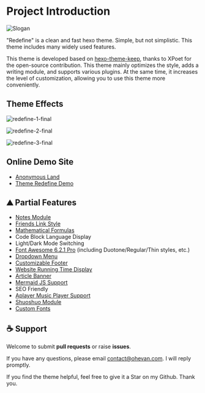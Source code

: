 # Project Introduction



![Slogan](https://evan.beee.top/img/2023/03/18/610599507c8078e7279966455688c66c.webp)

"Redefine" is a clean and fast hexo theme. Simple, but not simplistic. This theme includes many widely used features.

This theme is developed based on [hexo-theme-keep](https://github.com/XPoet/hexo-theme-keep), thanks to XPoet for the open-source contribution. This theme mainly optimizes the style, adds a writing module, and supports various plugins. At the same time, it increases the level of customization, allowing you to use this theme more conveniently.


## Theme Effects

![redefine-1-final](https://evan.beee.top/img/2023/05/27/b9eb75aebe2d9b4a8fcfe5b1be7f184e.png)

![redefine-2-final](https://evan.beee.top/img/2023/05/27/4436bfd2e1ec42e22484724b79f3e52d.png)

![redefine-3-final](https://evan.beee.top/img/2023/05/27/8c72b631d419cf0bd1fd7ecd24eb5515.png)






## Online Demo Site

- [Anonymous Land](https://ohevan.com/)
- [Theme Redefine Demo](https://redefine.evanluo.top/)

## ⛰ Partial Features

- [Notes Module](https://redefine-docs.ohevan.com/modules/notes)
- [Friends Link Style](https://redefine-docs.ohevan.com/page_templates/friends)
- [Mathematical Formulas](https://redefine-docs.ohevan.com/plugins/mathjax)
- Code Block Language Display
- Light/Dark Mode Switching
- [Font Awesome 6.2.1 Pro](https://redefine-docs.ohevan.com/basic/fontawesome) (including Duotone/Regular/Thin styles, etc.)
- [Dropdown Menu](https://redefine-docs.ohevan.com/home/navbar#%E9%93%BE%E6%8E%A5%E5%88%97%E8%A1%A8)
- [Customizable Footer](https://redefine-docs.ohevan.com/footer)
- [Website Running Time Display](https://redefine-docs.ohevan.com/footer#%E8%BF%90%E8%A1%8C%E6%97%B6%E9%97%B4)
- [Article Banner](https://redefine-docs.ohevan.com/article_customize/banner)
- [Mermaid JS Support](https://redefine-docs.ohevan.com/plugins/mermaid)
- SEO Friendly
- [Aplayer Music Player Support](https://redefine-docs.ohevan.com/plugins/aplayer)
- [Shuoshuo Module](https://redefine-docs.ohevan.com/shuoshuo)
- [Custom Fonts](https://redefine-docs.ohevan.com/basic/global#%E8%87%AA%E5%AE%9A%E4%B9%89%E5%AD%97%E4%BD%93)

## ☕ Support

Welcome to submit **pull requests** or raise **issues**.

If you have any questions, please email [contact@ohevan.com](mailto:contact@ohevan.com). I will reply promptly.

If you find the theme helpful, feel free to give it a Star on my Github. Thank you.
